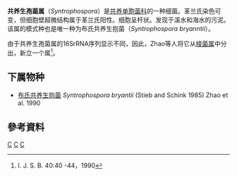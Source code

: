 {{Automatic taxobox
| taxon = Syntrophospora
| authority = Zhao et al., 1990
| type_species = ''Syntrophospora bryanntii''
| type_species_authority = (Stieb and Schink, 1985) Zhao et al., 1990
}}
'''共养生孢菌属'''（''Syntrophospora''）是[[共养单胞菌科|共养单胞菌科]]的一种细菌。革兰氏染色可变，但细胞壁超微结构属于革兰氏阳性。细胞呈杆状。发现于溪水和海水的污泥。该属的模式种也是唯一种为布氏共养生抱菌（''Syntrophospora bryanntii''）。

由于共养生孢菌属的16SrRNA序列显示不同，因此，Zhao等人将它从[[梭菌属|梭菌属]]中分出，新立一个属<ref>I. J. S. B. 40:40 -44，1990</ref>。

==下属物种==
* [[布氏共养生抱菌|布氏共养生抱菌]] ''Syntrophospora bryantii'' (Stieb and Schink 1985) Zhao et al. 1990

==參考資料==
{{Reflist}}

{{Taxonbar}}
[[Category:1994年描述的分类群|C]]
[[Category:革兰氏阴性菌|C]]
[[Category:共养单胞菌科|C]]